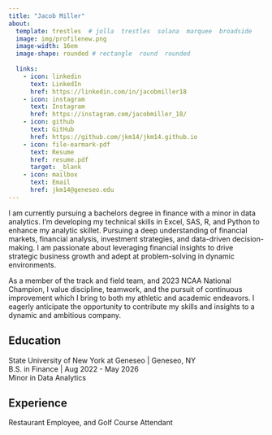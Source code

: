 ```yaml
---
title: "Jacob Miller" 
about:
  template: trestles  # jolla  trestles  solana  marquee  broadside
  image: img/profilenew.png
  image-width: 16em
  image-shape: rounded # rectangle  round  rounded
  
  links:
    - icon: linkedin
      text: LinkedIn
      href: https://linkedin.com/in/jacobmiller18
    - icon: instagram
      text: Instagram
      href: https://instagram.com/jacobmiller_18/
    - icon: github
      text: GitHub
      href: https://github.com/jkm14/jkm14.github.io
    - icon: file-earmark-pdf
      text: Resume
      href: resume.pdf
      target: _blank
    - icon: mailbox
      text: Email
      href: jkm14@geneseo.edu
---
```


I am currently pursuing a bachelors degree in finance with a minor in data analytics. I’m developing my technical skills in Excel, SAS, R, and Python to enhance my analytic skillet. Pursuing a deep understanding of financial markets, financial analysis, investment strategies, and data-driven decision-making. I am passionate about leveraging financial insights to drive strategic business growth and adept at problem-solving in dynamic environments.

As a member of the track and field team, and 2023 NCAA National Champion, I value discipline, teamwork, and the pursuit of continuous improvement which I bring to both my athletic and academic endeavors. I eagerly anticipate the opportunity to contribute my skills and insights to a dynamic and ambitious company.

## Education

State University of New York at Geneseo \| Geneseo, NY <br> B.S. in Finance \| Aug 2022 - May 2026 <br> Minor in Data Analytics

## Experience

Restaurant Employee, and Golf Course Attendant
